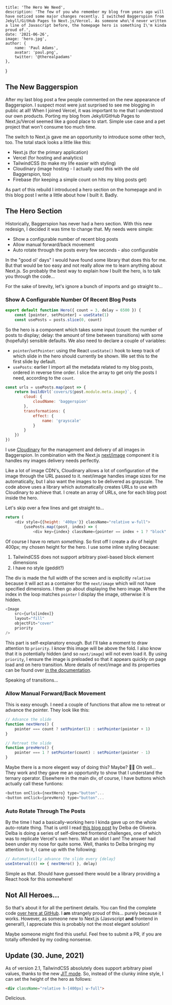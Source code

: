 

    title: 'The Hero We Need',
    description: 'The few of you who remember my blog from years ago will have noticed some major changes recently. I switched Baggerspion from Jekyll/GitHub Pages to Next.js/Vercel. As someone who\'d never written a line of Javascript before, the homepage hero is something I\'m kinda proud of.',
    date: '2021-06-26',
    image: 'hero.jpg',
    author: {
        name: 'Paul Adams',
        avatar: 'paul.png',
        twitter: '@therealpadams'
    },
}


## The New Baggerspion

After my last blog post a few people commented on the new appearance of Baggerspion. I suspect most were just surprised to see me blogging in public at all! When I joined Vercel, it was important to me that I understood our own products. Porting my blog from Jekyll/GitHub Pages to Next.js/Vercel seemed like a good place to start. Simple use case and a pet project that won't consume too much time.

The switch to Next.js gave me an opportunity to introduce some other tech, too. The total stack looks a little like this:

- Next.js (for the primary application)
- Vercel (for hosting and analytics)
- TailwindCSS (to make my life easier with styling)
- Cloudinary (image hosting - I actually used this with the old Baggerspion, too)
- Firebase (for keeping a simple count on hits my blog posts get)

As part of this rebuild I introduced a hero section on the homepage and in this blog post I write a little about how I built it. Badly.

## The Hero Section

Historically, Baggerspion has never had a hero section. With this new redesign, I decided it was time to change that. My needs were simple:

- Show a configurable number of recent blog posts
- Allow manual forward/back movement
- Auto rotate through the posts every few seconds - also configurable

In the "good ol' days" I would have found some library that does this for me. But that would be too easy and not really allow me to learn anything about Next.js. So probably the best way to explain how I built the hero, is to talk you through the code...

For the sake of brevity, let's ignore a bunch of imports and go straight to...

### Show A Configurable Number Of Recent Blog Posts

```javascript
export default function Hero({ count = 3, delay = 6500 }) {
    const [pointer, setPointer] = useState(1)
    const usePosts = posts.slice(0, count)
```

So the hero is a component which takes some input (count: the number of posts to display; delay: the amount of time between transitions) with some (hopefully) sensible defaults. We also need to declare a couple of variables:

- `pointer`/`setPointer`: using the React `useState()` hook to keep track of which slide in the hero should currently be shown. We set this to the first slide by default.
- `usePosts`: earlier I import all the metadata related to my blog posts, ordered in reverse time order. I slice the array to get only the posts I need, according to the `count`.

```javascript
const urls = usePosts.map(post => {
    return buildUrl(`covers/${post.module.meta.image}`, {
        cloud: {
            cloudName: 'baggerspion'
        },
        transformations: {
            effect: {
                name: 'grayscale'
            }
        }
    }) 
})
```

I use [Cloudinary](https://cloudinary.com) for the management and delivery of all images in Baggerspion. In combination with the Next.js [next/image](https://nextjs.org/docs/api-reference/next/image) component it is handles my images delivery needs perfectly.

Like a lot of image CDN's, Cloudinary allows a lot of configuration of the image through the URL passed to it. next/image handles image sizes for me automatically, but I also want the images to be delivered as grayscale. The code above uses a library which automatically creates URLs to use with Cloudinary to achieve that. I create an array of URLs, one for each blog post inside the hero.

Let's skip over a few lines and get straight to...

```javascript
return (
    <div style={{height: '400px'}} className="relative w-full">
        {usePosts.map((post, index) => (
            <div key={index} className={pointer == index + 1 ? "block" : "hidden"}>
```

Of course I have ro return _something_. So first off I create a div of height 400px; my chosen height for the hero. I use some inline styling because:

1. TailwindCSS does not support arbitrary pixel-based block element dimensions
1. I have no style (geddit?)

The div is made the full width of the screen and is explicitly `relative` because it will act as a container for the `next/image` which will not have specified dimensions. I then go about displaying the hero image. Where the index in the loop matches `pointer` I display the image, otherwise it is hidden.

```javascript
<Image
    src={urls[index]}
    layout="fill"
    objectFit="cover"
    priority
/>
```

This part is self-explanatory enough. But I'll take a moment to draw attention to `priority`. I _know_ this image will be above the fold. I also know that it is potentially hidden (and so `next/image`) will not even load it. By using `priority`, I ensure the image is preloaded so that it appears quickly on page load and on hero transition. More details of next/image and its properties can be found over [in the documentation](https://nextjs.org/docs/api-reference/next/image).

Speaking of transitions...

### Allow Manual Forward/Back Movement

This is easy enough. I need a couple of functions that allow me to retreat or advance the pointer. They look like this:

```javascript
// Advance the slide
function nextHero() {
    pointer === count ? setPointer(1) : setPointer(pointer + 1)
}

// Retreat the slide
function prevHero() {
    pointer === 1 ? setPointer(count) : setPointer(pointer - 1)
}
```

Maybe there is a more elegent way of doing this? Maybe? 🤷‍♂️ Oh well... They work and they gave me an opportunity to show that I understand the ternary operator. Elsewhere in the main div, of course, I have buttons which actually call these funtions:

```javascript
<button onClick={nextHero} type="button"...
<button onClick={prevHero} type="button"...
```

### Auto Rotate Through The Posts

By the time I had a basically-working hero I kinda gave up on the whole auto-rotate thing. That is until I read [this blog post](https://www.delbaoliveira.com/blog/challenge-01) by Delba de Oliveira. Delba is doing a series of self-directed frontend challenges, one of which was to replicate Vercel's own hero. What an idiot I am! The answer had been under my nose for quite some. Well, thanks to Delba bringing my attention to it, I came up with the following:

```javascript
// Automatically advance the slide every {delay}
useInterval(() => { nextHero() }, delay)
```

Simple as that. Should have guessed there would be a library providing a React hook for this somewhere!

## Not All Heroes...

So that's about it for all the pertinent details. You can find the complete code [over here at GitHub](https://github.com/therealpadams/baggerspion/blob/main/components/sections/home/Hero.js). I **am** strangely proud of this... purely because it works. However, as someone new to Next.js (Jasvscript **and** frontend in general!), I appreciate this is probably not the most elegant solution!

Maybe someone might find this useful. Feel free to submit a PR, if you are totally offended by my coding nonsense.

## Update (30. June, 2021)

As of version 2.1, TailwindCSS absolutely does support arbitrary pixel values, thanks to the new [JIT mode](https://tailwindcss.com/docs/just-in-time-mode). So, instead of the clunky inline style, I can set the height of the hero as follows:

```html
<div className="relative h-[400px] w-full">
```

Delicious.